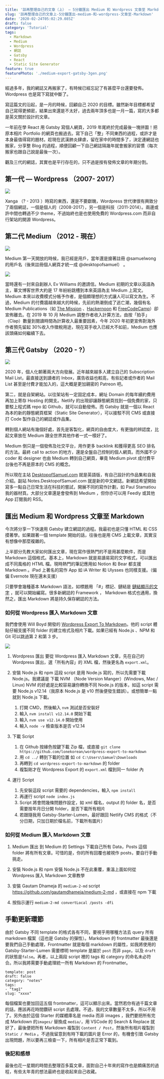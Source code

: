 ```yaml
---
title: '談再整理自己的文章（上） — 5分鐘匯出 Medium 和 Wordpress 文章至 Markdown'
slug: '談再整理自己的文章上-5分鐘匯出-medium-和-wordpress-文章至-Markdown'
date: '2020-02-24T05:02:29.085Z'
draft: false
category: 'Tutorial'
tags:
  - Markdown
  - Medium
  - Wordpress
  - 網誌
  - Gatsby
  - React
  - Static Site Generator
feature: true
featurePhoto: './medium-export-gatsby-3gen.png'
---
```


經過多年，我的網誌又再搬家了，有時候已經忘記了有甚麼平台還要發佈。Wordpress 也是寫下寫就中斷了。

寫這篇文的沿起，是一月的時候，回顧自己 2020 的目標。雖然新年目標都希望自己寫得更頻密，結果出來還是不太好，過去兩年頂多也是一月一篇，寫的大多都是英文關於設計的文章。

一年前在學 React 用 Gatsby 寫個人網頁，2019 年尾終於完成最後一塊拼圖！把原本相片 Portfolio 的網頁也搬過去。寫下自己「整」不同東西的過程，或許才是本身最值得寫的題材。趁現在武漢肺炎肆虐，留在家中的時間多了，決定連網誌也搬家，分享整 Blog 的過程，順便回顧一下自己網誌隔幾年就會搬家的習慣（每次搬家也跟自己說是最後一次）。

觀及三代的網誌，其實也是平行存在的，只不過是按有發佈文章的年期分割。

## 第一代 — Wordpress （2007- 2017）

![](./medium-export-wordpress-1st-gen.png)

Xanga （? - 2013 ）時寫的東西，還是不要獻醜，Wordpress 世代律很有興致分了兩個網誌，一個是個人的（2008-2017），另一個是科技（2011-2014）。兩邊或許中間也轉過不少 theme，不過始終也是也使用免費的 Wordpress.com 而非自行架站的開源 Wordpress。

## 第二代 Medium （2012 - 現在）

![](./medium-export-medium-2gen.png)

Medium 第一天開放的時候，我已經是用戶，當年還是搶著註冊 @samuelwong 的用戶名（後來註冊個人網頁才統一成 @desktopofsamuel） 。

![](/media/medium-export-medium-letter.png)

當時還有一封來自創辦人 Ev Williams 的邀請信。Medium 初期的文章以英語為主，華文博客世界大約是 17 年紛紛跳槽到本來英語為主 Medium 上寫文。Medium 本來以收費模式分帳予作者，是個頗理想的方式讓人可以寫文為生。不過，Medium 的付費牆越來越大的時候，先前的熱潮倒成了逃亡潮，幾個有名 Medium Publications（如 [The Mission](https://medium.com/the-mission) 、[Hackernoon](https://hackernoon.com/about-removing-medium-from-hackernooncom-jh212hct) 和 [FreeCodeCamp](https://www.freecodecamp.org/)）卻宣佈離去。在 2019 年 10 月 Medium 調整作者收入計算方法，由按「拍手」（Clap）數量到閱讀時間為計算收入最重要因素，今年 2020 年初更宣佈對海外作者預先留起 30%收入作徵稅用途，現在寫手收入已經大不如前，Medium 也應該頭痛如何繼續下去。

## 第三代 Gatsby （2020 - ?）

![](./medium-export-gatsby-3gen.png)

2020 年，個人化朝著兩大方向發展。近年越來越多人建立自己的 Subscription Mail List，最直接送到讀者的 Inbox，廣告收益也較高，有些記者或作者的 Mail List 甚至是付費才能加入的，這大概是更加親密的 Patreon 吧。

第二，就是自架網站。以往架站有一定固定成本，網址 Domain 的每年續約費用再加上寄存 Hosting 的開支。Netlify 的出現卻讓靜態網頁找到一個免費的家，只要駁上程式碼 repo 如 Github，就可以自動發佈。而 Gatsby 就是一個以 React 為本的新的靜態網頁框架（Static Site Generator），可以接駁不同 CMS 或直接打 Code 製作自己的網誌或作品集。

轉到個人網站有幾個好處，首先是客製化，網頁的自由度大，有更強的辨認度，比起文章放在 Medium 跟全世界其他作者一式一樣好了。

Medium 倒只是一個發佈及社交平台，用作更多 backlink 和獲得更高 SEO 排名的方法。最終 call to action 的地方，還是全盤自己控制的個人網頁。而外國不少 coder 和 designer 也由 Medium 轉到自己網頁，畢竟 Medium pivot 成付費平台後也不再是原本的 CMS 的概念。

所以現在主站 [DesktopofSamuel.com](https://www.desktopofsamuel.com) 就是英語版，有自己設計的作品集和自我介紹。副站 Notes.DesktopofSamuel.com 就是新的中文網誌。新網誌希望開始寫多一點自己日常生活在科技的嘗試，開展不同的寫作計劃，如 Paul Stamatiou 我的器材頁。大部分文章還是會發佈到 Medium ，但你亦可以用 Feedly 或其他 App 訂閱我的 RSS。

## 匯出 Medium 和 Wordpress 文章至 Markdown

今次將分享一下快速用 Gatsby 建立網誌的過程。我最初也是只懂 HTML 和 CSS 摸著學。如果跟著一個 template 開始的話，往後也是用 CMS 上載文章，其實沒有想像中那麼複雜的。

上半部分先教大家如何匯出文章，現在寫作很熱門的不是用甚麼軟件，而是 Markdown 這個格式。基本上，Markdown 就是易讀易寫的文字格式，可以匯出成不同風格的 HTML 檔。現時熱門的筆記應用如 Notion 和 Bear 都支援 Markdown 。iPad 上著名的寫作 App 如 iA Writer 和 Ulysses 也同樣支援。（偏偏 Evernote 現在還未支援）

只要學會幾種基本 Markdown 語法，如標題用 「#」標記、鏈結是 [鏈結顯示的文字](網址) ，就可以開始編寫。很多新網誌的 Framework ， Markdown 格式也通用，換然之，匯出 Markdown 將是持久保存網誌的方法。

### 如何從 Wordpress 匯入 Markdown 文章

我們會使用 Will Boyd 開發的 [Wordpress Export To Markdown](https://github.com/lonekorean/wordpress-export-to-markdown)。他的 script 體貼仔細支援不同 folder 的建立格式及相片下載。如果已經有 Node.js 、NPM 和 Git 可以跳過第 2 和第 3 步。

![](/media/wordpress-export-20200511.png)

1.  Wordpress 匯出
    要從 Wordpress 匯入 Markdown 文章，先在自己的 Wordpress 匯出，選「所有內容」的 XML 檔，然後更名為 `export.xml`。
2.  安裝 Node.js 和 npm
    這段 script 是用 Node.js 寫的，所以先需要下載 Node.js。我建議是 下載 NVM （Node Version Manger）(Windows, Mac / Linux) NVM 的好處是比較容易讓你轉換不同 Node.js 的版本，如這 script 需要 Node.js v12.14（我原本 Node.js 是 v10 然後便發生錯誤）。或想簡單一點就到 Node.js 下載。

    1.  打開 CMD，然後輸入 `nvm` 測試是否安裝好
    2.  輸入 `nvm install v12.14.0` 開始下載
    3.  輸入 `nvm use v12.14.0` 開始使用
    4.  輸入 `node -v` 檢查版本是否 v12.14

3.  下載 Script

    1.  在 Github 按緣色按鍵下載 Zip 檔，或直接 `git clone https://github.com/lonekorean/wordpress-export-to-markdown`
    2.  用 `cd ../` 轉到下載的位置 如 `cd C:\Users\Samuel\Downloads`
    3.  再轉到 `cd wordpress-export-to-markdown` 的 folder
    4.  複製剛才在 Wordpress Export 的 `export.xml` 檔到同一 folder 內

4.  運行 Script

    1.  先安裝這段 script 需要的 dependencies，輸入 `npm install`
    2.  再運行 script `node index.js`
    3.  Script 將會問幾條問題作設定，如 xml 檔名，output 的 folder 名，是否需要按年月日分開 folder，是否下載所有相片
    4.  若跟隨我用 Gatsby-Starter-Lumen，最好跟回 Netlify CMS 的格式（不分日期，只加日期於檔名前，下載所有圖片）

### 如何從 Medium 匯入 Markdown 文章

1. Medium 匯出
   到 Medium 的 Settings 下載自己所有 Data，Posts 這個 folder 將有所有文章。可惜的是，你的所有回覆也被視作 posts，要自行手動挑走。

2. 安裝 Node.js 和 npm
   安裝 Node.js 不在此重覆，重溫上面如何從 Wordpress 匯入 Markdown 文章教學
3. 安裝 Gautam Dhameja 的 `medium-2-md` script https://github.com/gautamdhameja/medium-2-md ，或直接在 npm 下載
4. 按指示運行
   `medium-2-md convertLocal /posts -dfi`

## 手動更新環節

由於 Gatsby 不同 template 的格式各有不同，要視乎用哪種方法去 query 所有 markdown 檔案（這也是 Gatsby 的彈性）。Markdown 的 frontmatter 最後還是要我們自己手動處理，Frontmatter 就是每個 markdown 的屬性，如我將使用的 Gatsby-Starter-Lumen 需要標明 template 是屬於 `post` 而非 `page`，以及 `draft`的狀態是`false`。再者，以上兩段 script 裡的 tags 和 category 的命名未必符合。所以我將需要手動處理統一所有 Markdown 的 Frontmatter。

```
template: post
draft: false
category: "notes"
tags:
- "tag1"
slug: "xxxx"
```

每個檔案也要加回這五個 frontmatter，這可以顯示出來。當然若你有過千篇文章的話，應該再花時間鑽研 script 去處理。不過，我的文章數量不太多，所以不用了。另外由於這個 Starter 的媒體庫名是 media 而非 images ，我們要把所有完成 Markdown 的`images/` 替換成 `media/`，用 VSCode 的 Search & Replace 就好了，最後便把所有 Markdown 複製到 `Content / Post`，然後所有相片複製到 `Static / Media` 。不過我留意到有時下載的圖片是 Error 的，有機會引致 Gatsby 出現問題，所以要再三檢查一下，所有相片是否正常下載到。

### 後記和感想

最後也花一星期的時間去整理百多篇文章，面對自己十年來的寫作也是頗痛苦的過程，有些太年青的想法最終也是收起來自己收藏。
